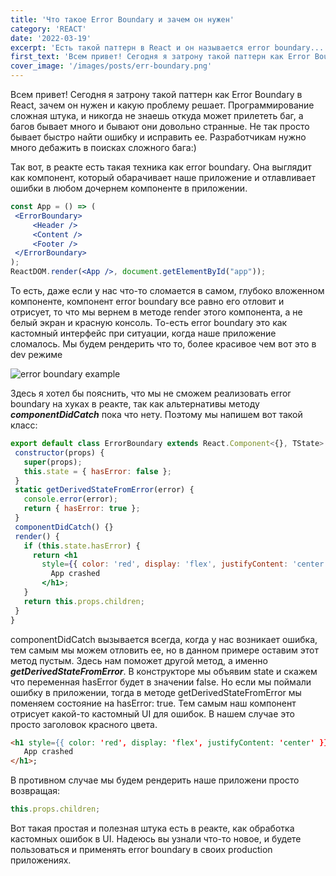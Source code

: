 ```yaml
---
title: 'Что такое Error Boundary и зачем он нужен'
category: 'REACT'
date: '2022-03-19'
excerpt: 'Есть такой паттерн в React и он называется error boundary...'
first_text: 'Всем привет! Сегодня я затрону такой паттерн как Error Boundary в React, зачем он нужен и какую проблему решает.'
cover_image: '/images/posts/err-boundary.png'
---
```


Всем привет! Сегодня я затрону такой паттерн как Error Boundary в React, зачем он нужен и какую проблему решает.
Программирование сложная штука, и никогда не знаешь откуда может прилететь баг, а багов бывает много и бывают они
довольно странные. Не так просто бывает быстро найти ошибку и исправить ее. Разработчикам нужно много дебажить в
поисках сложного бага:)

Так вот, в реакте есть такая техника как error boundary. Она выглядит как компонент, который обарачивает наше приложение
и отлавливает ошибки в любом дочернем компоненте в приложении.

 ```jsx showLineNumbers
const App = () => (
  <ErrorBoundary>
      <Header />
      <Content />
      <Footer />
  </ErrorBoundary>
);
ReactDOM.render(<App />, document.getElementById("app"));
```

То есть, даже если у нас что-то сломается в самом,
глубоко вложенном компоненте, компонент error boundary все равно его отловит и отрисует, то что мы вернем в методе render этого
компонента, а не белый экран и красную консоль. То-есть error boundary это как кастомный интерфейс при ситуации, когда наше
приложение сломалось. Мы будем рендерить что то, более красивое чем вот это в dev режиме

![error boundary example](/images/posts/error-b-post1.png)

Здесь я хотел бы пояснить, что мы не сможем реализовать error boundary на хуках в реакте, так как альтернативы
методу ***componentDidCatch*** пока что нету. Поэтому мы напишем вот такой класс:

 ```jsx showLineNumbers
export default class ErrorBoundary extends React.Component<{}, TState> {
  constructor(props) {
    super(props);
    this.state = { hasError: false };
  }
  static getDerivedStateFromError(error) {
    console.error(error);
    return { hasError: true };
  }
  componentDidCatch() {}
  render() {
    if (this.state.hasError) {
      return <h1
        style={{ color: 'red', display: 'flex', justifyContent: 'center' }}>
          App crashed
        </h1>;
    }
    return this.props.children;
  }
}
```

componentDidCatch вызывается всегда, когда у нас возникает ошибка, тем самым мы можем отловить ее, но в данном
примере оставим этот метод пустым. Здесь нам поможет другой метод, а именно ***getDerivedStateFromError***.
В конструкторе мы объявим state и скажем что переменная hasError будет в значении false. Но если мы поймали ошибку
в приложении, тогда в методе getDerivedStateFromError мы поменяем состояние на hasError: true. Тем самым наш компонент
отрисует какой-то кастомный UI для ошибок. В нашем случае это просто заголовок красного цвета.

 ```html
<h1 style={{ color: 'red', display: 'flex', justifyContent: 'center' }}>
    App crashed
</h1>;
```
В противном случае мы будем рендерить наше приложени просто возвращая:

 ```javascript
this.props.children;
```

Вот такая простая и полезная штука есть в реакте, как обработка кастомных ошибок в UI.
Надеюсь вы узнали что-то новое, и будете пользоваться и применять error boundary в своих production приложениях.
